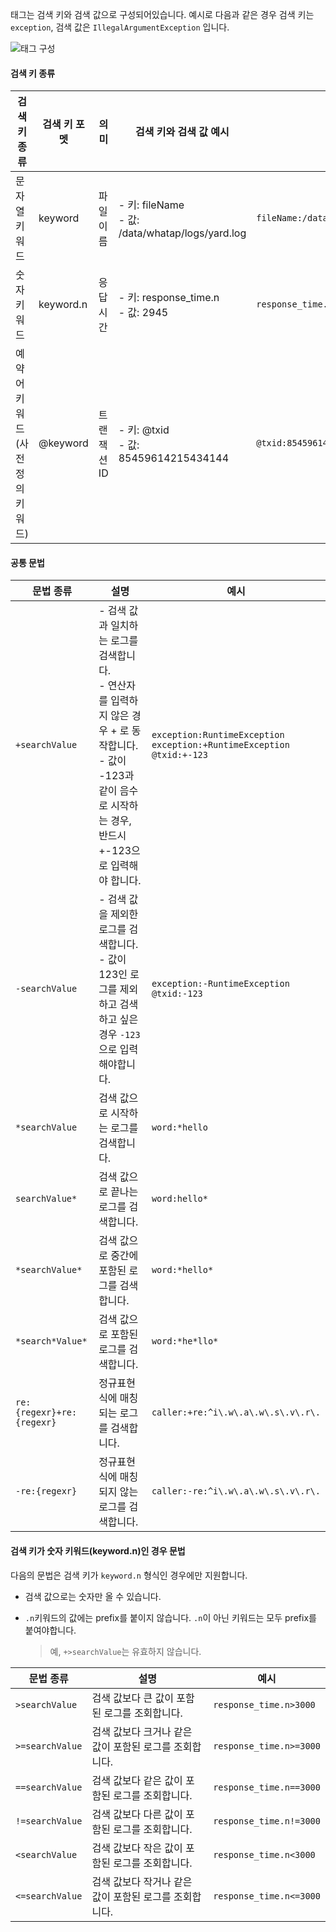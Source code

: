 태그는 검색 키와 검색 값으로 구성되어있습니다. 예시로 다음과 같은 경우 검색 키는 `exception`, 검색 값은 `IllegalArgumentException` 입니다.

![태그 구성](/img/log-filter-comp.png)

#### 검색 키 종류

| 검색 키 종류                         | 검색 키 포멧 | 의미        | 검색 키와 검색 값 예시 | 검색 예시                             |
| ------------------------------------ | ------------ | ----------- | --------------- | -------------------------- |
| 문자열 키워드                        | keyword      | 파일 이름   | - 키: fileName<br/> - 값: /data/whatap/logs/yard.log | `fileName:/data/whatap/logs/yard.log` |
| 숫자 키워드                          | keyword.n    | 응답시간    | - 키: response_time.n<br/> - 값: 2945                       | `response_time.n>=2945`               |
| 예약어 키워드<br/>(사전 정의 키워드) | @keyword     | 트랜잭션 ID | - 키: @txid<br/> - 값: 85459614215434144          | `@txid:85459614215434144`             |

<!-- 230913 임시 삭제
| 로그 본문 키워드                     | content      | 로그 본문   | - 키: content<br/> - 값: 사용자 입력값              | `content: *ERROR*`                    |

:::note

**Content 검색 키**

* Content 검색 키는 인덱싱되지 않은 로그의 본문을 대상으로 검색합니다. 예를 들어 `content: *ERROR*`와 같이 입력하는 경우 로그 본문 중 `ERROR`를 포함한 로그를 검색합니다. 

* 어떤 키워드로 인덱싱을 걸어야하는지 모르는 경우 Content 검색 키를 활용해 문제가 되는 키워드를 포함한 로그를 식별합니다. 이후 ***로그 설정*** 메뉴의 로그 파서 설정을 통해 해당 키워드로 파서를 설정해 인덱스를 생성하는 방식으로 검색 속도를 향상시킬 수 있습니다.

:::
-->

#### 공통 문법

|문법 종류|설명|예시|
|---|---|---|
|`+searchValue`| - 검색 값과 일치하는 로그를 검색합니다.<br/> - 연산자를 입력하지 않은 경우 + 로 동작합니다.<br/> - 값이 -123과 같이 음수로 시작하는 경우, 반드시 +-123으로 입력해야 합니다.|`exception:RuntimeException` <br/> `exception:+RuntimeException`<br/>`@txid:+-123`|
|`-searchValue`| - 검색 값을 제외한 로그를 검색합니다.<br/> - 값이 123인 로그를 제외하고 검색하고 싶은 경우 `-123`으로 입력해야합니다. |	`exception:-RuntimeException`<br/> `@txid:-123`|
|`*searchValue`|검색 값으로 시작하는 로그를 검색합니다.|`word:*hello`|
|`searchValue*`	|검색 값으로 끝나는 로그를 검색합니다.|`word:hello*`|
|`*searchValue*`|	검색 값으로 중간에 포함된 로그를 검색합니다.|`word:*hello*`|
|`*search*Value*`|	검색 값으로 포함된 로그를 검색합니다.|`word:*he*llo*`|
|`re:{regexr}+re:{regexr}`|정규표현식에 매칭되는 로그를 검색합니다.|`caller:+re:^i\.w\.a\.w\.s\.v\.r\.`|
|`-re:{regexr}`|정규표현식에 매칭되지 않는 로그를 검색합니다.|`caller:-re:^i\.w\.a\.w\.s\.v\.r\.`|

#### 검색 키가 숫자 키워드(keyword.n)인 경우 문법

다음의 문법은 검색 키가 `keyword.n` 형식인 경우에만 지원합니다.

* 검색 값으로는 숫자만 올 수 있습니다.

* `.n`키워드의 값에는 prefix를 붙이지 않습니다. `.n`이 아닌 키워드는 모두 prefix를 붙여야합니다.

  > 예, `+>searchValue`는 유효하지 않습니다.

| 문법 종류       | 설명                                                   | 예시                    |
| --------------- | ------------------------------------------------------ | ----------------------- |
| `>searchValue`  | 검색 값보다 큰 값이 포함된 로그를 조회합니다.          | `response_time.n>3000`  |
| `>=searchValue` | 검색 값보다 크거나 같은 값이 포함된 로그를 조회합니다. | `response_time.n>=3000` |
| `==searchValue` | 검색 값보다 같은 값이 포함된 로그를 조회합니다.        | `response_time.n==3000` |
| `!=searchValue` | 검색 값보다 다른 값이 포함된 로그를 조회합니다.        | `response_time.n!=3000` |
| `<searchValue`  | 검색 값보다 작은 값이 포함된 로그를 조회합니다.        | `response_time.n<3000`  |
| `<=searchValue` | 검색 값보다 작거나 같은 값이 포함된 로그를 조회합니다. | `response_time.n<=3000` |